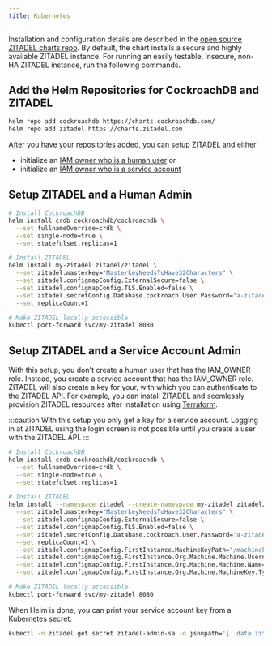 ```yaml
---
title: Kubernetes
---
```




Installation and configuration details are described in the [open source ZITADEL charts repo](https://github.com/zitadel/zitadel-charts).
By default, the chart installs a secure and highly available ZITADEL instance.
For running an easily testable, insecure, non-HA ZITADEL instance, run the following commands.


## Add the Helm Repositories for CockroachDB and ZITADEL

```bash
helm repo add cockroachdb https://charts.cockroachdb.com/
helm repo add zitadel https://charts.zitadel.com
```

After you have your repositories added,
you can setup ZITADEL and either
- initialize an [IAM owner who is a human user](#setup-zitadel-and-a-human-admin) or
- initialize an [IAM owner who is a service account](#setup-zitadel-and-a-service-account-admin)

## Setup ZITADEL and a Human Admin

```bash
# Install CockroachDB
helm install crdb cockroachdb/cockroachdb \
  --set fullnameOverride=crdb \
  --set single-node=true \
  --set statefulset.replicas=1

# Install ZITADEL
helm install my-zitadel zitadel/zitadel \
  --set zitadel.masterkey="MasterkeyNeedsToHave32Characters" \
  --set zitadel.configmapConfig.ExternalSecure=false \
  --set zitadel.configmapConfig.TLS.Enabled=false \
  --set zitadel.secretConfig.Database.cockroach.User.Password="a-zitadel-db-user-password" \
  --set replicaCount=1

# Make ZITADEL locally accessible
kubectl port-forward svc/my-zitadel 8080
```

<DefaultUser components={props.components} />

<NoteInstanceNotFound/>

## Setup ZITADEL and a Service Account Admin

With this setup, you don't create a human user that has the IAM_OWNER role.
Instead, you create a service account that has the IAM_OWNER role.
ZITADEL will also create a key for your, with which you can authenticate to the ZITADEL API.
For example, you can install ZITADEL and seemlessly provision ZITADEL resources after installation using [Terraform](/docs/guides/manage/terraform/basics.md).

:::caution
With this setup you only get a key for a service account. Logging in at ZITADEL using the login screen is not possible until you create a user with the ZITADEL API. 
:::

```bash
# Install CockroachDB
helm install crdb cockroachdb/cockroachdb \
  --set fullnameOverride=crdb \
  --set single-node=true \
  --set statefulset.replicas=1

# Install ZITADEL
helm install --namespace zitadel --create-namespace my-zitadel zitadel/zitadel \
  --set zitadel.masterkey="MasterkeyNeedsToHave32Characters" \
  --set zitadel.configmapConfig.ExternalSecure=false \
  --set zitadel.configmapConfig.TLS.Enabled=false \
  --set zitadel.secretConfig.Database.cockroach.User.Password="a-zitadel-db-user-password" \
  --set replicaCount=1 \
  --set zitadel.configmapConfig.FirstInstance.MachineKeyPath="/machinekey/zitadel-admin-sa.json" \
  --set zitadel.configmapConfig.FirstInstance.Org.Machine.Machine.Username="zitadel-admin-sa" \
  --set zitadel.configmapConfig.FirstInstance.Org.Machine.Machine.Name="Admin" \
  --set zitadel.configmapConfig.FirstInstance.Org.Machine.MachineKey.Type=1

# Make ZITADEL locally accessible
kubectl port-forward svc/my-zitadel 8080
```

When Helm is done, you can print your service account key from a Kubernetes secret:
```bash
kubectl -n zitadel get secret zitadel-admin-sa -o jsonpath='{ .data.zitadel-admin-sa\.json }' | base64 -D
```

<Next components={props.components} />
<Disclaimer components={props.components} />
